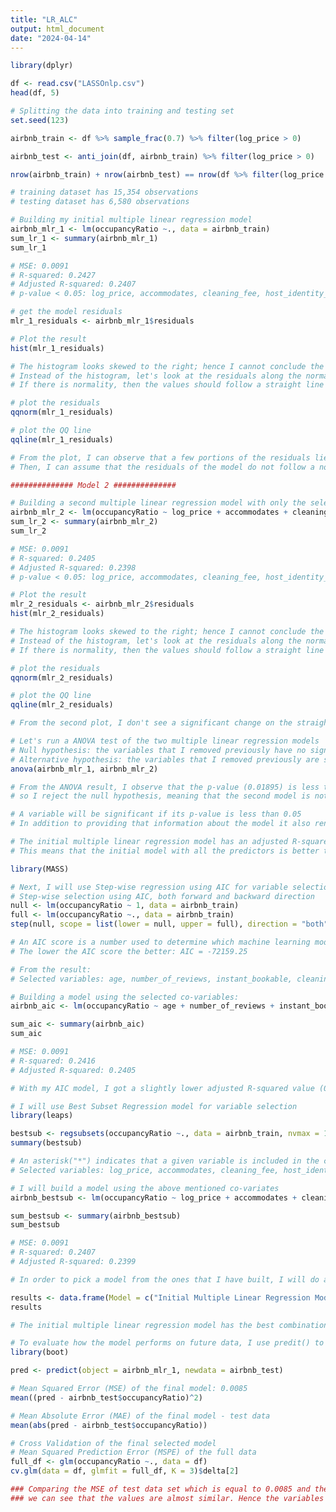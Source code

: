```yaml
---
title: "LR_ALC"
output: html_document
date: "2024-04-14"
---
```


```r
library(dplyr)

df <- read.csv("LASSOnlp.csv")
head(df, 5)

# Splitting the data into training and testing set
set.seed(123)

airbnb_train <- df %>% sample_frac(0.7) %>% filter(log_price > 0)

airbnb_test <- anti_join(df, airbnb_train) %>% filter(log_price > 0)

nrow(airbnb_train) + nrow(airbnb_test) == nrow(df %>% filter(log_price > 0))

# training dataset has 15,354 observations
# testing dataset has 6,580 observations
```

```r
# Building my initial multiple linear regression model
airbnb_mlr_1 <- lm(occupancyRatio ~., data = airbnb_train)
sum_lr_1 <- summary(airbnb_mlr_1)
sum_lr_1

# MSE: 0.0091
# R-squared: 0.2427
# Adjusted R-squared: 0.2407
# p-value < 0.05: log_price, accommodates, cleaning_fee, host_identity_verified, instant_bookable, number_of_reviews, age, Wireless.Internet, Kitchen, Heating, Smoke.detector, Hangers, Times.Square, New.York.City, bedroom.1

# get the model residuals
mlr_1_residuals <- airbnb_mlr_1$residuals

# Plot the result
hist(mlr_1_residuals)

# The histogram looks skewed to the right; hence I cannot conclude the normality with enough confidence
# Instead of the histogram, let's look at the residuals along the normal QQ plot
# If there is normality, then the values should follow a straight line

# plot the residuals
qqnorm(mlr_1_residuals)

# plot the QQ line
qqline(mlr_1_residuals)

# From the plot, I can observe that a few portions of the residuals lie in a straight line. 
# Then, I can assume that the residuals of the model do not follow a normal distribution

############## Model 2 ############## 

# Building a second multiple linear regression model with only the selected variables that are considered to be significant by the model
airbnb_mlr_2 <- lm(occupancyRatio ~ log_price + accommodates + cleaning_fee + host_identity_verified + instant_bookable + number_of_reviews + age + Wireless.Internet + Kitchen + Heating + Smoke.detector + Hangers + Times.Square + New.York.City + bedroom.1, data = airbnb_train)
sum_lr_2 <- summary(airbnb_mlr_2)
sum_lr_2

# MSE: 0.0091
# R-squared: 0.2405
# Adjusted R-squared: 0.2398
# p-value < 0.05: log_price, accommodates, cleaning_fee, host_identity_verified, instant_bookable, number_of_reviews, age, Wireless.Internet, Kitchen, Heating, Smoke.detector, Hangers, Times.Square, New.York.City

# Plot the result
mlr_2_residuals <- airbnb_mlr_2$residuals
hist(mlr_2_residuals)

# The histogram looks skewed to the right; hence I cannot conclude the normality with enough confidence
# Instead of the histogram, let's look at the residuals along the normal QQ plot
# If there is normality, then the values should follow a straight line

# plot the residuals
qqnorm(mlr_2_residuals)

# plot the QQ line
qqline(mlr_2_residuals)

# From the second plot, I don't see a significant change on the straight line.

# Let's run a ANOVA test of the two multiple linear regression models
# Null hypothesis: the variables that I removed previously have no significance
# Alternative hypothesis: the variables that I removed previously are significant
anova(airbnb_mlr_1, airbnb_mlr_2)

# From the ANOVA result, I observe that the p-value (0.01895) is less than 0.05, 
# so I reject the null hypothesis, meaning that the second model is not an improvement of the first one

# A variable will be significant if its p-value is less than 0.05
# In addition to providing that information about the model it also renders the adjusted R-squared, which evaluates the performance of models against each other

# The initial multiple linear regression model has an adjusted R-squared of 0.2407, which is higher than the second model's adjusted R-squared (0.2398)
# This means that the initial model with all the predictors is better than the second model
```

```r
library(MASS)

# Next, I will use Step-wise regression using AIC for variable selection and see how the models differ in from each other
# Step-wise selection using AIC, both forward and backward direction
null <- lm(occupancyRatio ~ 1, data = airbnb_train)
full <- lm(occupancyRatio ~., data = airbnb_train)
step(null, scope = list(lower = null, upper = full), direction = "both")

# An AIC score is a number used to determine which machine learning model is best for a given data set in situations where one cannot easily test a data set
# The lower the AIC score the better: AIC = -72159.25

# From the result:
# Selected variables: age, number_of_reviews, instant_bookable, cleaning_fee, host_identity_verified, log_price, Wireless.Internet, Heating, Hangers, Kitchen, accommodates, Smoke.detector, New.York.City, Times.Square, latitude, private, Prospect.Park, apt, hostAge, TV, brooklyn, Broadway

# Building a model using the selected co-variables:
airbnb_aic <- lm(occupancyRatio ~ age + number_of_reviews + instant_bookable + cleaning_fee + host_identity_verified + log_price + Wireless.Internet + Heating + Hangers + Kitchen + accommodates + Smoke.detector + New.York.City + Times.Square + latitude + private + Prospect.Park + apt + hostAge + TV + brooklyn + Broadway, data = airbnb_train)

sum_aic <- summary(airbnb_aic)
sum_aic

# MSE: 0.0091
# R-squared: 0.2416
# Adjusted R-squared: 0.2405

# With my AIC model, I got a slightly lower adjusted R-squared value (0.2405) compared to my initial multiple linear regression model (0.2407)
```
```r
# I will use Best Subset Regression model for variable selection
library(leaps)

bestsub <- regsubsets(occupancyRatio ~., data = airbnb_train, nvmax = 15)
summary(bestsub)

# An asterisk("*") indicates that a given variable is included in the corresponding model. Here, I fit up to a 15-variable model
# Selected variables: log_price, accommodates, cleaning_fee, host_identity_verified, instant_bookable, latitude, number_of_reviews, age, Wireless.Internet, Kitchen, Heating, Smoke.detector, Hangers, Times.Square, New.York.City

# I will build a model using the above mentioned co-variates
airbnb_bestsub <- lm(occupancyRatio ~ log_price + accommodates + cleaning_fee + host_identity_verified + instant_bookable + latitude + number_of_reviews + age + Wireless.Internet + Kitchen + Heating + Smoke.detector + Hangers + Times.Square + New.York.City, data = airbnb_train)

sum_bestsub <- summary(airbnb_bestsub)
sum_bestsub

# MSE: 0.0091
# R-squared: 0.2407
# Adjusted R-squared: 0.2399
```

```r
# In order to pick a model from the ones that I have built, I will do a comparison MSPE and Adjusted R-squared of all the models and choose the model with the best combination of both

results <- data.frame(Model = c("Initial Multiple Linear Regression Model", "Multiple Linear Regression Model 2", "StepWise Regression Using AIC", "Best Subset Regression Model"), MSE = c(0.0091, 0.0091, 0.0091, 0.0091), R_Squared = c(0.2427, 0.2405, 0.2416, 0.2407), Adjusted_R_Squared = c(0.2407, 0.2398, 0.2405, 0.2399))
results

# The initial multiple linear regression model has the best combination of MSE (0.0091) and Adjusted R-Squared (0.2407)
```
```r
# To evaluate how the model performs on future data, I use predit() to get the predicted values from the test set
library(boot)

pred <- predict(object = airbnb_mlr_1, newdata = airbnb_test)

# Mean Squared Error (MSE) of the final model: 0.0085
mean((pred - airbnb_test$occupancyRatio)^2)

# Mean Absolute Error (MAE) of the final model - test data
mean(abs(pred - airbnb_test$occupancyRatio))

# Cross Validation of the final selected model
# Mean Squared Prediction Error (MSPE) of the full data
full_df <- glm(occupancyRatio ~., data = df)
cv.glm(data = df, glmfit = full_df, K = 3)$delta[2]

### Comparing the MSE of test data set which is equal to 0.0085 and the MSPE of the full data is 0.0089,
### we can see that the values are almost similar. Hence the variables that we have selected for the mdoel are good estimators of the dependent variable.
```



